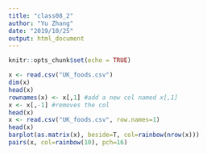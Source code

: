 ```yaml
---
title: "class08_2"
author: "Yu Zhang"
date: "2019/10/25"
output: html_document
---
```


```r
knitr::opts_chunk$set(echo = TRUE)
```

```r
x <- read.csv("UK_foods.csv")
dim(x)
head(x)
rownames(x) <- x[,1] #add a new col named x[,1]
x <- x[,-1] #removes the col
head(x)
x <- read.csv("UK_foods.csv", row.names=1)
head(x)
barplot(as.matrix(x), beside=T, col=rainbow(nrow(x)))
pairs(x, col=rainbow(10), pch=16)
```

